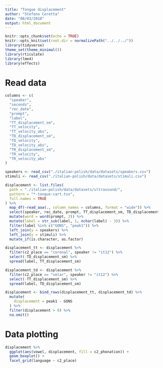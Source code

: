 ```yaml
---
title: "Tongue displacement"
author: "Stefano Coretta"
date: "08/03/2018"
output: html_document
---
```


```r
knitr::opts_chunk$set(echo = TRUE)
knitr::opts_knit$set(root.dir = normalizePath("../../../"))
library(tidyverse)
theme_set(theme_minimal())
library(rticulate)
library(lme4)
library(effects)
```

# Read data

```r
columns <- c(
  "speaker",
  "seconds",
  "rec_date",
  "prompt",
  "label",
  "TT_displacement_sm",
  "TT_velocity",
  "TT_velocity_abs",
  "TD_displacement_sm",
  "TD_velocity",
  "TD_velocity_abs",
  "TR_displacement_sm",
  "TR_velocity",
  "TR_velocity_abs"
)

speakers <- read_csv("./italian-polish/data/datasets/speakers.csv")
stimuli <- read_csv("./italian-polish/data/datasets/stimuli.csv")

displacement <- list.files(
  path = "./italian-polish/data/datasets/ultrasound/",
  pattern = "*-tongue-cart.tsv",
  full.names = TRUE
) %>%
  map_df(~read_aaa(., column_names = columns, format = "wide")) %>%
  select(speaker, rec_date, prompt, TT_displacement_sm, TD_displacement_sm, label) %>%
  mutate(word = word(prompt, 2)) %>%
  mutate(label = str_sub(label, 1, nchar(label) - 3)) %>%
  filter(label %in% c("GONS", "peak1")) %>%
  left_join(y = speakers) %>%
  left_join(y = stimuli) %>%
  mutate_if(is.character, as.factor)

displacement_tt <- displacement %>%
  filter(c2_place == "coronal", speaker != "it12") %>%
  select(-TD_displacement_sm) %>%
  spread(label, TT_displacement_sm)

displacement_td <- displacement %>%
  filter(c2_place == "velar", speaker != "it12") %>%
  select(-TT_displacement_sm) %>%
  spread(label, TD_displacement_sm)

displacement <- bind_rows(displacement_tt, displacement_td) %>%
  mutate(
    displacement = peak1 - GONS
  ) %>%
  filter(displacement > 0) %>%
  na.omit()
```

# Data plotting

```r
displacement %>%
  ggplot(aes(vowel, displacement, fill = c2_phonation)) +
  geom_boxplot() +
  facet_grid(language ~ c2_place)
```

